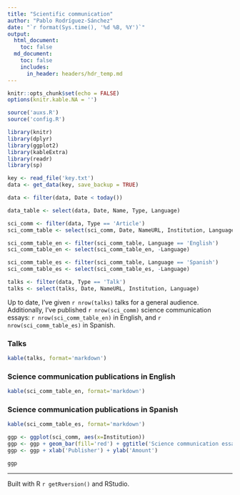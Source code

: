```yaml
---
title: "Scientific communication"
author: "Pablo Rodríguez-Sánchez"
date: "`r format(Sys.time(), '%d %B, %Y')`"
output:
  html_document:
    toc: false
  md_document:
    toc: false
    includes:
      in_header: headers/hdr_temp.md
---
```


```r
knitr::opts_chunk$set(echo = FALSE)
options(knitr.kable.NA = '')
```

```r
source('auxs.R')
source('config.R')

library(knitr)
library(dplyr)
library(ggplot2)
library(kableExtra)
library(readr)
library(sp)
```


```r
key <- read_file('key.txt')
data <- get_data(key, save_backup = TRUE)
```

```r
data <- filter(data, Date < today())
```

```r
data_table <- select(data, Date, Name, Type, Language)
```

```r
sci_comm <- filter(data, Type == 'Article')
sci_comm_table <- select(sci_comm, Date, NameURL, Institution, Language)

sci_comm_table_en <- filter(sci_comm_table, Language == 'English')
sci_comm_table_en <- select(sci_comm_table_en, -Language)

sci_comm_table_es <- filter(sci_comm_table, Language == 'Spanish')
sci_comm_table_es <- select(sci_comm_table_es, -Language)
```

```r
talks <- filter(data, Type == 'Talk')
talks <- select(talks, Date, NameURL, Institution, Language)
```

Up to date, I've given `r nrow(talks)` talks for a general audience. Additionally, I've published `r nrow(sci_comm)` science communication essays: `r nrow(sci_comm_table_en)` in English, and `r nrow(sci_comm_table_es)` in Spanish.

### Talks
```r
kable(talks, format='markdown')
```

### Science communication publications in English

```r
kable(sci_comm_table_en, format='markdown')
```

### Science communication publications in Spanish

```r
kable(sci_comm_table_es, format='markdown')
```

```r
ggp <- ggplot(sci_comm, aes(x=Institution))
ggp <- ggp + geom_bar(fill='red') + ggtitle('Science communication essays')
ggp <- ggp + xlab('Publisher') + ylab('Amount')

ggp
```

***

Built with R `r getRversion()` and RStudio.
